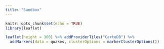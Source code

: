```yaml
---
title: "Sandbox"
---
```


```r
knitr::opts_chunk$set(echo = TRUE)
library(leaflet)
```

```r
leaflet(height = 300) %>% addProviderTiles("CartoDB") %>%
  addMarkers(data = quakes, clusterOptions = markerClusterOptions())
```
